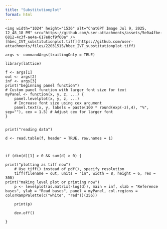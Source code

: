 ```yaml
---
title: "Substitutionplot"
format: html
---
```


```
<img width="1024" height="1536" alt="ChatGPT Image Jul 9, 2025, 12_48_18 PM" src="https://github.com/user-attachments/assets/5e0a4fbe-6812-4c3f-ae4a-617e8cf9f60a" />
[hbec_IVT_substitutionplot.tiff](https://github.com/user-attachments/files/22031515/hbec_IVT_substitutionplot.tiff)

args <- commandArgs(trailingOnly = TRUE)

library(lattice)

f <- args[1]
out <- args[2]
inf <- args[3]
print("beginning panel function")
# Custom panel function with larger font size for text
myPanel <- function(x, y, z, ...) {
    panel.levelplot(x, y, z, ...)
    # Increase font size using cex argument
    panel.text(x, y, labels = paste(100 * round(exp(-z),4), "%", sep=""), cex = 1.5) # Adjust cex for larger font
}


print("reading data")

d <- read.table(f, header = TRUE, row.names = 1)



if (dim(d)[1] > 0 && sum(d) > 0) {
    
print("plotting as tiff now")
    # Use tiff() instead of pdf(), specify resolution
    tiff(filename = out, units = "in", width = 8, height = 6, res = 300)
print("making level plot or printing now")
    p <- levelplot(as.matrix(-log(d)), main = inf, xlab = "Reference bases", ylab = "Read bases", panel = myPanel, col.regions = colorRampPalette(c("white", "red"))(256))
    
    print(p)
    
    dev.off()
    
}
```